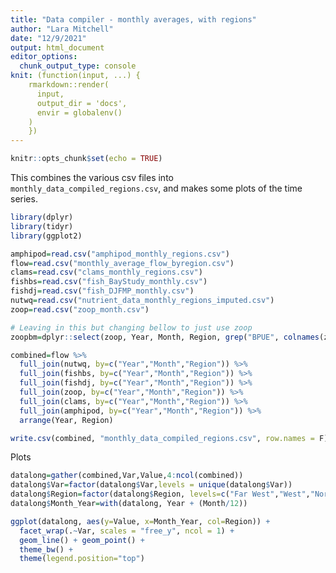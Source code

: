```yaml
---
title: "Data compiler - monthly averages, with regions"
author: "Lara Mitchell"
date: "12/9/2021"
output: html_document
editor_options: 
  chunk_output_type: console
knit: (function(input, ...) {
    rmarkdown::render(
      input,
      output_dir = 'docs',
      envir = globalenv()
    )
    })
---
```


```r
knitr::opts_chunk$set(echo = TRUE)
```

This combines the various csv files into `monthly_data_compiled_regions.csv`, and makes 
some plots of the time series.

```r
library(dplyr)
library(tidyr)
library(ggplot2)
```

```r
amphipod=read.csv("amphipod_monthly_regions.csv")
flow=read.csv("monthly_average_flow_byregion.csv")
clams=read.csv("clams_monthly_regions.csv")
fishbs=read.csv("fish_BayStudy_monthly.csv")
fishdj=read.csv("fish_DJFMP_monthly.csv")
nutwq=read.csv("nutrient_data_monthly_regions_imputed.csv")
zoop=read.csv("zoop_month.csv")

# Leaving in this but changing bellow to just use zoop
zoopbm=dplyr::select(zoop, Year, Month, Region, grep("BPUE", colnames(zoop)))

combined=flow %>% 
  full_join(nutwq, by=c("Year","Month","Region")) %>% 
  full_join(fishbs, by=c("Year","Month","Region")) %>% 
  full_join(fishdj, by=c("Year","Month","Region")) %>% 
  full_join(zoop, by=c("Year","Month","Region")) %>% 
  full_join(clams, by=c("Year","Month","Region")) %>% 
  full_join(amphipod, by=c("Year","Month","Region")) %>% 
  arrange(Year, Region)

write.csv(combined, "monthly_data_compiled_regions.csv", row.names = F)
```

Plots

```r
datalong=gather(combined,Var,Value,4:ncol(combined))
datalong$Var=factor(datalong$Var,levels = unique(datalong$Var))
datalong$Region=factor(datalong$Region, levels=c("Far West","West","North","South"))
datalong$Month_Year=with(datalong, Year + (Month/12))

ggplot(datalong, aes(y=Value, x=Month_Year, col=Region)) +
  facet_wrap(.~Var, scales = "free_y", ncol = 1) +
  geom_line() + geom_point() +
  theme_bw() + 
  theme(legend.position="top")
```
